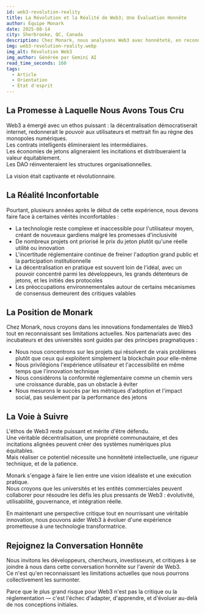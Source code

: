 ```yaml
---
id: web3-revolution-reality
title: La Révolution et la Réalité de Web3; Une Évaluation Honnête
author: Équipe Monark
date: 2025-08-14
city: Sherbrooke, QC, Canada
description: Chez Monark, nous analysons Web3 avec honnêteté, en reconnaissant à la fois son potentiel transformateur et ses défis réels. Cet article examine l'idéalisme et les réalités de Web3, offrant une approche pragmatique pour une adoption durable.
img: web3-revolution-reality.webp
img_alt: Révolution Web3
img_author: Générée par Gemini AI 
read_time_seconds: 160
tags:
  - Article
  - Orientation
  - État d'esprit
---
```


## La Promesse à Laquelle Nous Avons Tous Cru

Web3 a émergé avec un ethos puissant : la décentralisation démocratiserait internet, redonnerait le pouvoir aux utilisateurs et mettrait fin au règne des monopoles numériques.  
Les contrats intelligents élimineraient les intermédiaires.  
Les économies de jetons aligneraient les incitations et distribueraient la valeur équitablement.  
Les DAO réinventeraient les structures organisationnelles.  

La vision était captivante et révolutionnaire.

## La Réalité Inconfortable

Pourtant, plusieurs années après le début de cette expérience, nous devons faire face à certaines vérités inconfortables :

- La technologie reste complexe et inaccessible pour l'utilisateur moyen, créant de nouveaux gardiens malgré les promesses d'inclusivité  
- De nombreux projets ont priorisé le prix du jeton plutôt qu'une réelle utilité ou innovation  
- L'incertitude réglementaire continue de freiner l'adoption grand public et la participation institutionnelle  
- La décentralisation en pratique est souvent loin de l'idéal, avec un pouvoir concentré parmi les développeurs, les grands détenteurs de jetons, et les initiés des protocoles  
- Les préoccupations environnementales autour de certains mécanismes de consensus demeurent des critiques valables  

## La Position de Monark

Chez Monark, nous croyons dans les innovations fondamentales de Web3 tout en reconnaissant ses limitations actuelles. Nos partenariats avec des incubateurs et des universités sont guidés par des principes pragmatiques :

- Nous nous concentrons sur les projets qui résolvent de vrais problèmes plutôt que ceux qui exploitent simplement la blockchain pour elle-même  
- Nous privilégions l'expérience utilisateur et l'accessibilité en même temps que l'innovation technique  
- Nous considérons la conformité réglementaire comme un chemin vers une croissance durable, pas un obstacle à éviter  
- Nous mesurons le succès par les métriques d'adoption et l'impact social, pas seulement par la performance des jetons  

## La Voie à Suivre

L'éthos de Web3 reste puissant et mérite d'être défendu.  
Une véritable décentralisation, une propriété communautaire, et des incitations alignées peuvent créer des systèmes numériques plus équitables.  
Mais réaliser ce potentiel nécessite une honnêteté intellectuelle, une rigueur technique, et de la patience.  

Monark s'engage à faire le lien entre une vision idéaliste et une exécution pratique.  
Nous croyons que les universités et les entités commerciales peuvent collaborer pour résoudre les défis les plus pressants de Web3 : évolutivité, utilisabilité, gouvernance, et intégration réelle.

En maintenant une perspective critique tout en nourrissant une véritable innovation, nous pouvons aider Web3 à évoluer d'une expérience prometteuse à une technologie transformatrice.

## Rejoignez la Conversation Honnête

Nous invitons les développeurs, chercheurs, investisseurs, et critiques à se joindre à nous dans cette conversation honnête sur l'avenir de Web3.  
Ce n'est qu'en reconnaissant les limitations actuelles que nous pourrons collectivement les surmonter.

Parce que le plus grand risque pour Web3 n'est pas la critique ou la réglementation — c'est l'échec d'adapter, d'apprendre, et d'évoluer au-delà de nos conceptions initiales.